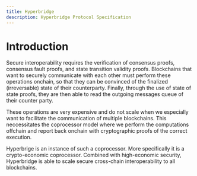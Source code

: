 ```yaml
---
title: Hyperbridge
description: Hyperbridge Protocol Specification
---
```



# Introduction

Secure interoperability requires the verification of consensus proofs, consensus fault proofs, and state transition validity proofs. Blockchains that want to securely communicate with each other must perform these operations onchain, so that they can be convinced of the finalized (irreversable) state of their counterparty. Finally, through the use of state of state proofs, they are then able to read the outgoing messages queue of their counter party.

These operations are very expensive and do not scale when we especially want to facilitate the communication of multiple blockchains. This neccessitates the coprocessor model where we perform the computations offchain and report back onchain with cryptographic proofs of the correct execution.

Hyperbrige is an instance of such a coprocessor. More specifically it is a crypto-economic coprocessor. Combined with high-economic security, Hyperbridge is able to scale secure cross-chain interoperability to all blockchains.
